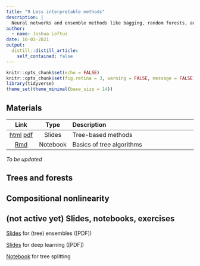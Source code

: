 ```yaml
---
title: "9 Less interpretable methods"
description: |
  Neural networks and ensemble methods like bagging, random forests, and boosting can greatly increase predictive accuracy at the cost of ease of interpretation.
author:
  - name: Joshua Loftus
date: 10-03-2021
output:
  distill::distill_article:
    self_contained: false
---
```


```r
knitr::opts_chunk$set(echo = FALSE)
knitr::opts_chunk$set(fig.retina = 3, warning = FALSE, message = FALSE)
library(tidyverse)
theme_set(theme_minimal(base_size = 14))
```


## Materials

| Link | Type | Description             |
|:----:|:----:|:------------------------|
| [html](slides/09-1-trees.html)  [pdf](slides/09-1-trees_handout.pdf) | Slides | Tree-based methods
| [Rmd](notebooks/tree_splits.Rmd) | Notebook | Basics of tree algorithms |

*To be updated*

## Trees and forests

## Compositional nonlinearity

## (not active yet) Slides, notebooks, exercises

[Slides](slides/09-1-ensembles.html) for (tree) ensembles ([PDF])

[Slides](slides/09-2-composition.html) for deep learning ([PDF])

[Notebook](notebooks/tree_splits.html) for tree splitting

